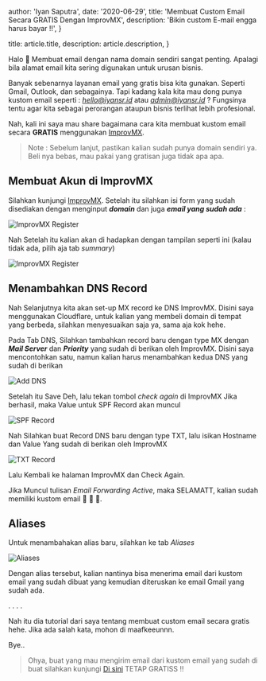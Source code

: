 
  author: 'Iyan Saputra',
  date: '2020-06-29',
  title: 'Membuat Custom Email Secara GRATIS Dengan ImprovMX',
  description:
    'Bikin custom E-mail engga harus bayar !!',
}

  title: article.title,
  description: article.description,
}


Halo 👋
Membuat email dengan nama domain sendiri sangat penting. Apalagi bila alamat email kita sering digunakan untuk urusan bisnis.

Banyak sebenarnya layanan email yang gratis bisa kita gunakan. Seperti Gmail, Outlook, dan sebagainya. Tapi kadang kala kita mau dong punya kustom email seperti : *hello@iyansr.id* atau *admin@iyansr.id* ? Fungsinya tentu agar kita sebagai perorangan ataupun bisnis terlihat lebih profesional.

Nah, kali ini saya mau share bagaimana cara kita membuat kustom email secara **GRATIS** menggunakan [ImprovMX](https://improvmx.com/ 'ImprovMX').

> Note : Sebelum lanjut, pastikan kalian sudah punya domain sendiri ya. Beli nya bebas, mau pakai yang gratisan juga tidak apa apa.

## Membuat Akun di ImprovMX

Silahkan kunjungi [ImprovMX](https://improvmx.com/ 'ImprovMX').
Setelah itu silahkan isi form yang sudah disediakan dengan menginput **_domain_** dan juga **_email yang sudah ada_** :

![ImprovMX Register](https://ik.imagekit.io/iyansr/Iyan_s_Web/posts/membuat-custom-email-secara-gratis-dengan-improvmx/ss1_ktu_BnmHu.png)

Nah Setelah itu kalian akan di hadapkan dengan tampilan seperti ini
(kalau tidak ada, pilih aja tab _summary_)

![ImprovMX Register](https://ik.imagekit.io/iyansr/Iyan_s_Web/posts/membuat-custom-email-secara-gratis-dengan-improvmx/ss2_x8FcapETP.png)

## Menambahkan DNS Record

Nah Selanjutnya kita akan set-up MX record ke DNS ImprovMX.
Disini saya menggunakan Cloudflare, untuk kalian yang membeli domain di tempat yang berbeda, silahkan menyesuaikan saja ya, sama aja kok hehe.

Pada Tab DNS, Silahkan tambahkan record baru dengan type MX dengan **_Mail Server_** dan _**Priority**_ yang sudah di berikan oleh ImprovMX.
Disini saya mencontohkan satu, namun kalian harus menambahkan kedua DNS yang sudah di berikan

![Add DNS](https://ik.imagekit.io/iyansr/Iyan_s_Web/posts/membuat-custom-email-secara-gratis-dengan-improvmx/ss3_lUlGFAP9a.png)

Setelah itu Save Deh, lalu tekan tombol _check again_ di ImprovMX
Jika berhasil, maka Value untuk SPF Record akan muncul

![SPF Record](https://ik.imagekit.io/iyansr/Iyan_s_Web/posts/membuat-custom-email-secara-gratis-dengan-improvmx/ss4_7qN_661yL.png)

Nah Silahkan buat Record DNS baru dengan type TXT, lalu isikan Hostname dan Value Yang sudah di berikan oleh ImprovMX

![TXT Record](https://ik.imagekit.io/iyansr/Iyan_s_Web/posts/membuat-custom-email-secara-gratis-dengan-improvmx/ss5_15gbtIarW.png)

Lalu Kembali ke halaman ImprovMX dan Check Again.

Jika Muncul tulisan _Email Forwarding Active_, maka SELAMATT, kalian sudah memiliki kustom email 🎉 🎉 🎉.

## Aliases

Untuk menambahakan alias baru, silahkan ke tab _Aliases_

![Aliases](https://ik.imagekit.io/iyansr/Iyan_s_Web/posts/membuat-custom-email-secara-gratis-dengan-improvmx/ss6_P3EHkod3Q.png)

Dengan alias tersebut, kalian nantinya bisa menerima email dari kustom email yang sudah dibuat yang kemudian diteruskan ke email Gmail yang sudah ada.

.
.
.
.

Nah itu dia tutorial dari saya tentang membuat custom email secara gratis hehe. Jika ada salah kata, mohon di maafkeeunnn.

Bye..

> Ohya, buat yang mau mengirim email dari kustom email yang sudah di buat silahkan kunjungi [Di sini](https://improvmx.com/guides/send-emails-using-gmail/) TETAP GRATISS !!